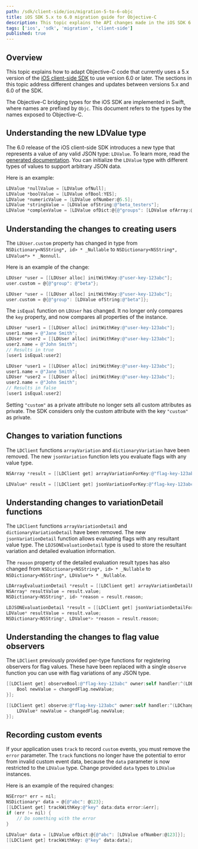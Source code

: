 ```yaml
---
path: /sdk/client-side/ios/migration-5-to-6-objc
title: iOS SDK 5.x to 6.0 migration guide for Objective-C
description: This topic explains the API changes made in the iOS SDK 6 release and how to migrate to that version.
tags: ['ios', 'sdk', 'migration', 'client-side']
published: true
---
```


## Overview

This topic explains how to adapt Objective-C code that currently uses a 5.x version of the [iOS client-side SDK](/sdk/client-side/ios) to use version 6.0 or later. The sections in this topic address different changes and updates between versions 5.x and 6.0 of the SDK.

The Objective-C bridging types for the iOS SDK are implemented in Swift, where names are prefixed by `Objc`. This document refers to the types by the names exposed to Objective-C.

## Understanding the new LDValue type

The 6.0 release of the iOS client-side SDK introduces a new type that represents a value of any valid JSON type: `LDValue`. To learn more, read the [generated documentation](https://launchdarkly.github.io/ios-client-sdk/Classes/ObjcLDValue.html). You can initialize the `LDValue` type with different types of values to support arbitrary JSON data. 

Here is an example:

<CodeSample>
<CSTab label="6.0 syntax">

```objectivec
LDValue *nullValue = [LDValue ofNull];
LDValue *boolValue = [LDValue ofBool:YES];
LDValue *numericValue = [LDValue ofNumber:@5.5];
LDValue *stringValue = [LDValue ofString:@"beta_testers"];
LDValue *complexValue = [LDValue ofDict:@{@"groups": [LDValue ofArray:@[[LDValue ofBool:YES]]]}];
```

</CSTab>
</CodeSample>

## Understanding the changes to creating users

The `LDUser.custom` property has changed in type from `NSDictionary<NSString*, id> * _Nullable` to `NSDictionary<NSString*, LDValue*> * _Nonnull`.

Here is an example of the change:

<CodeSample>
<CSTab label="5.x syntax">

```objectivec
LDUser *user = [[LDUser alloc] initWithKey:@"user-key-123abc"];
user.custom = @{@"group": @"beta"};
```

</CSTab>
<CSTab label="6.0 syntax">

```objectivec
LDUser *user = [[LDUser alloc] initWithKey:@"user-key-123abc"];
user.custom = @{@"group": [LDValue ofString:@"beta"]};
```

</CSTab>
</CodeSample>

The `isEqual` function on `LDUser` has changed. It no longer only compares the `key` property, and now compares all properties of the instance.

<CodeSample>
<CSTab label="5.x syntax">

```objectivec
LDUser *user1 = [[LDUser alloc] initWithKey:@"user-key-123abc"];
user1.name = @"Jane Smith";
LDUser *user2 = [[LDUser alloc] initWithKey:@"user-key-123abc"];
user2.name = @"John Smith";
// Results in true
[user1 isEqual:user2]
```

</CSTab>
<CSTab label="6.0 syntax">

```objectivec
LDUser *user1 = [[LDUser alloc] initWithKey:@"user-key-123abc"];
user1.name = @"Jane Smith";
LDUser *user2 = [[LDUser alloc] initWithKey:@"user-key-123abc"];
user2.name = @"John Smith";
// Results in false
[user1 isEqual:user2]
```

</CSTab>
</CodeSample>

Setting `"custom"` as a private attribute no longer sets all custom attributes as private. The SDK considers only the custom attribute with the key `"custom"` as private.

## Changes to variation functions

The `LDClient` functions `arrayVariation` and `dictionaryVariation` have been removed. The new `jsonVariation` function lets you evaluate flags with any value type.

<CodeSample>
<CSTab label="5.x syntax">

```objectivec
NSArray *result = [[LDClient get] arrayVariationForKey:@"flag-key-123abc" defaultValue:@[]];
```

</CSTab>
<CSTab label="6.0 syntax">

```objectivec
LDValue* result = [[LDClient get] jsonVariationForKey:@"flag-key-123abc" defaultValue:[LDValue ofArray:@[]]];
```

</CSTab>
</CodeSample>

## Understanding changes to variationDetail functions

The `LDClient` functions `arrayVariationDetail` and `dictionaryVariationDetail` have been removed. The new `jsonVariationDetail` function allows evaluating flags with any resultant value type. The `LDJSONEvaluationDetail` type is used to store the resultant variation and detailed evaluation information. 

The `reason` property of the detailed evaluation result types has also changed from `NSDictionary<NSString*, id> * _Nullable` to `NSDictionary<NSString*, LDValue*> * _Nullable`.

<CodeSample>
<CSTab label="5.x syntax">

```objectivec
LDArrayEvaluationDetail *result = [[LDClient get] arrayVariationDetailForKey:@"flag-key-123abc" defaultValue:@[]];
NSArray* resultValue = result.value;
NSDictionary<NSString*, id> *reason = result.reason;
```

</CSTab>
<CSTab label="6.0 syntax">

```objectivec
LDJSONEvaluationDetail *result = [[LDClient get] jsonVariationDetailForKey:@"flag-key-123abc" defaultValue:[LDValue ofArray:@[]]];
LDValue* resultValue = result.value;
NSDictionary<NSString*, LDValue*> *reason = result.reason;
```

</CSTab>
</CodeSample>

## Understanding the changes to flag value observers

The `LDClient` previously provided per-type functions for registering observers for flag values. These have been replaced with a single `observe` function you can use with flag variations of any JSON type.

<CodeSample>
<CSTab label="5.x syntax">

```objectivec
[[LDClient get] observeBool:@"flag-key-123abc" owner:self handler:^(LDBoolChangedFlag * _Nonnull changedFlag) {
    Bool newValue = changedFlag.newValue;
}];
```

</CSTab>
<CSTab label="6.0 syntax">

```objectivec
[[LDClient get] observe:@"flag-key-123abc" owner:self handler:^(LDChangedFlag * _Nonnull changedFlag) {
    LDValue* newValue = changedFlag.newValue;
}];
```

</CSTab>
</CodeSample>

## Recording custom events

If your application uses `track` to record `custom` events, you must remove the `error` parameter. The `track` functions no longer have the potential to error from invalid custom event data, because the `data` parameter is now restricted to the `LDValue` type. Change provided `data` types to `LDValue` instances.

Here is an example of the required changes:

<CodeSample>
<CSTab label="5.x syntax">

```objectivec
NSError* err = nil;
NSDictionary* data = @{@"abc": @123};
[[LDClient get] trackWithKey:@"key" data:data error:&err];
if (err != nil) {
    // Do something with the error
}
```

</CSTab>
<CSTab label="6.0 syntax">

```objectivec
LDValue* data = [LDValue ofDict:@{@"abc": [LDValue ofNumber:@123]}];
[[LDClient get] trackWithKey: @"key" data:data];
```

</CSTab>
</CodeSample>
